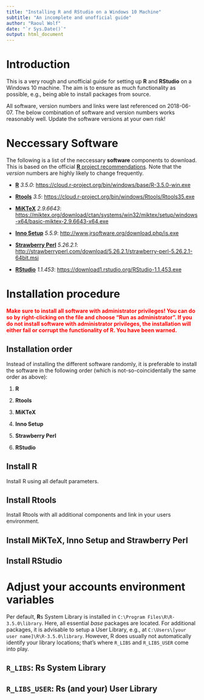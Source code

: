 ```yaml
---
title: "Installing R and RStudio on a Windows 10 Machine"
subtitle: "An incomplete and unofficial guide"
author: "Raoul Wolf"
date: "`r Sys.Date()`"
output: html_document
---
```


# Introduction

This is a very rough and unofficial guide for setting up **R** and **RStudio** on a Windows 10 machine. The aim is to ensure as much functionality as possible, e.g., being able to install packages from source. 

All software, version numbers and links were last referenced on 2018-06-07. The below combination of software and version numbers works reasonably well. Update the software versions at your own risk!

# Neccessary Software

The following is a list of the neccessary **software** components to download. This is based on the official [**R** project recommendations](https://cloud.r-project.org/bin/windows/Rtools/Rtools.txt). Note that the *version* numbers are highly likely to change frequently. 

* [**R**](https://cloud.r-project.org/index.html) *3.5.0*: <https://cloud.r-project.org/bin/windows/base/R-3.5.0-win.exe>

* [**Rtools**](https://cloud.r-project.org/bin/windows/Rtools/) *3.5*: <https://cloud.r-project.org/bin/windows/Rtools/Rtools35.exe>

* [**MiKTeX**](https://miktex.org/) *2.9.6643*: <https://miktex.org/download/ctan/systems/win32/miktex/setup/windows-x64/basic-miktex-2.9.6643-x64.exe>

* [**Inno Setup**](http://www.jrsoftware.org/isinfo.php) *5.5.9*: <http://www.jrsoftware.org/download.php/is.exe>

* [**Strawberry Perl**](http://strawberryperl.com/) *5.26.2.1*: <http://strawberryperl.com/download/5.26.2.1/strawberry-perl-5.26.2.1-64bit.msi>

* [**RStudio**](https://www.rstudio.com/products/rstudio/) *1.1.453*: <https://download1.rstudio.org/RStudio-1.1.453.exe>

# Installation procedure

<span style="color:red">**Make sure to install all software with administrator privileges! You can do so by right-clicking on the file and choose "Run as administrator". If you do not install software with administrator privileges, the installation will either fail or corrupt the functionality of R. You have been warned.**</span>

## Installation order

Instead of installing the different software randomly, it is preferable to install the software in the following order (which is not-so-coincidentally the same order as above):

1) **R**

2) **Rtools**

3) **MiKTeX**

4) **Inno Setup**

5) **Strawberry Perl**

6) **RStudio**

## Install **R**

Install R using all default parameters. 

## Install **Rtools**

Install Rtools with all additional components and link in your users environment. 

## Install **MiKTeX**, **Inno Setup** and **Strawberry Perl**

## Install **RStudio**

# Adjust your accounts environment variables

Per default, **R**s System Library is installed in `C:\Program Files\R\R-3.5.0\library`. Here, all essential *base* packages are located. For additional packages, it is advisable to setup a User Library, e.g., at `C:\Users\[your user name]\R\R-3.5.0\library`. However, R does usually not automatically identify your library locations; that's where `R_LIBS` and `R_LIBS_USER` come into play.

## `R_LIBS`: **R**s System Library

## `R_LIBS_USER`: **R**s (and your) User Library
